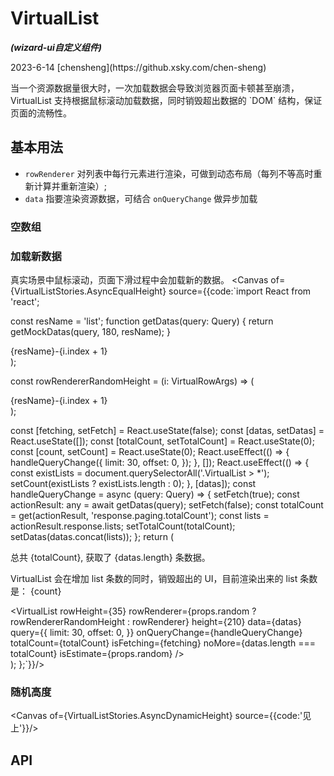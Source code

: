 

<Meta of={VirtualListStories} />

# VirtualList
<em><strong>(wizard-ui自定义组件)</strong></em>
<p>2023-6-14 [chensheng](https://github.xsky.com/chen-sheng)</p>
  当一个资源数据量很大时，一次加载数据会导致浏览器页面卡顿甚至崩溃，VirtualList 支持根据鼠标滚动加载数据，同时销毁超出数据的 `DOM` 结构，保证页面的流畅性。

## 基本用法
- `rowRenderer` 对列表中每行元素进行渲染，可做到动态布局（每列不等高时重新计算并重新渲染）;
- `data` 指要渲染资源数据，可结合 `onQueryChange` 做异步加载
### 空数组
<Canvas of={VirtualListStories.EmptyData} />

### 加载新数据
真实场景中鼠标滚动，页面下滑过程中会加载新的数据。
<Canvas of={VirtualListStories.AsyncEqualHeight} source={{code:`import React from 'react';

const resName = 'list';
function getDatas(query: Query) {
  return getMockDatas(query, 180, resName);
}

  <div className="list-item" style={i.style} key={i.index}>
    {resName}-{i.index + 1}
  </div>
);

const rowRendererRandomHeight = (i: VirtualRowArgs<VirtualItem>) => (
  <div className="list-item" style={i.style} key={i.index}>
    <div style={{ height: \`\${35 + (i.index % 5) * 4}px\` }}>
      {resName}-{i.index + 1}
    </div>
  </div>
);

  const [fetching, setFetch] = React.useState(false);
  const [datas, setDatas] = React.useState([]);
  const [totalCount, setTotalCount] = React.useState(0);
  const [count, setCount] = React.useState(0);
  React.useEffect(() => {
    handleQueryChange({
      limit: 30,
      offset: 0,
    });
  }, []);
  React.useEffect(() => {
    const existLists = document.querySelectorAll('.VirtualList > *');
    setCount(existLists ? existLists.length : 0);
  }, [datas]);
  const handleQueryChange = async (query: Query) => {
    setFetch(true);
    const actionResult: any = await getDatas(query);
    setFetch(false);
    const totalCount = get(actionResult, 'response.paging.totalCount');
    const lists = actionResult.response.lists;
    setTotalCount(totalCount);
    setDatas(datas.concat(lists));
  };
  return (
    <div>
      <p>
        总共 {totalCount}, 获取了 {datas.length} 条数据。
      </p>
      <p>
        VirtualList 会在增加 list 条数的同时，销毁超出的 UI，目前渲染出来的 list 条数是： {count}
      </p>
      <div className="box">
        <VirtualList
          rowHeight={35}
          rowRenderer={props.random ? rowRendererRandomHeight : rowRenderer}
          height={210}
          data={datas}
          query={{
            limit: 30,
            offset: 0,
          }}
          onQueryChange={handleQueryChange}
          totalCount={totalCount}
          isFetching={fetching}
          noMore={datas.length === totalCount}
          isEstimate={props.random}
        />
      </div>
    </div>
  );
};`}}/>

### 随机高度
<Canvas of={VirtualListStories.AsyncDynamicHeight} source={{code:'见上'}}/>

## API
<ArgTypes />